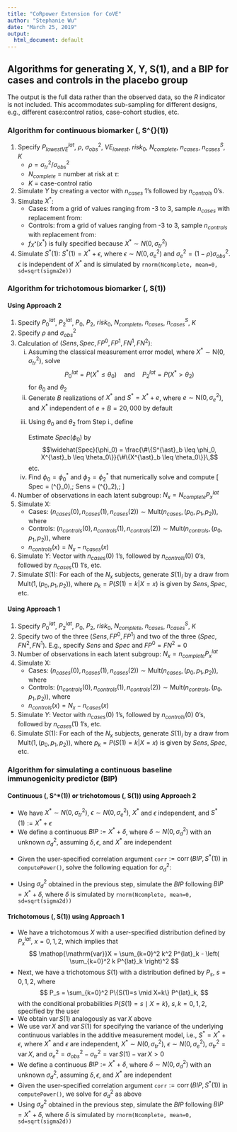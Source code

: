 ```yaml
---
title: "CoRpower Extension for CoVE"
author: "Stephanie Wu"
date: "March 25, 2019"
output:
  html_document: default
---
```


\DeclareMathOperator{\corr}{corr}
\DeclareMathOperator{\var}{var}

## Algorithms for generating X, Y, S(1), and a BIP for cases and controls in the placebo group
The output is the full data rather than the observed data, so the $R$ indicator is not included. This accommodates sub-sampling for different designs, e.g., different case:control ratios, case-cohort studies, etc.

### Algorithm for continuous biomarker \(\, S^{\ast}(1)\)

<ol>
<li> Specify $P^{lat}_{lowestVE}$, $\rho$, $\sigma^2_{obs}$, $VE_{lowest}$, $risk_0$, $N_{complete}$, $n_{cases}$, $n^S_{cases}$, $K$
  <ul> 
  <li> $\rho = \sigma^2_{tr} / \sigma^2_{obs}$
  <li> $N_{complete}$ = number at risk at $\tau$:
  \begin{align*}
  N_{complete} &= N_{randomized}*P(T>\tau, C>\tau | Z = 0)\\
  &= N_{randomized}*P(T>\tau | Z=0)*P(C>\tau | Z=0) \quad \text{ because } T, C \text{ independent}
  \end{align*}
  <li> $K$ = case-control ratio
  </ul>
  
<li> Simulate $Y$ by creating a vector with $n_{cases}$ 1's followed by $n_{controls}$ 0's.
<li> Simulate $X^*$: 
  <ul>
  <li> Cases: from a grid of values ranging from -3 to 3, sample $n_{cases}$ with replacement from:
  \begin{align*}
  f_{X^{\ast}}(x^{\ast}|Y=1,Y^{\tau}=0,Z=0) &= f_{X^{\ast}}(x^{\ast}|Y(0)=1)\\
  &= \frac{P(Y(0)=1|X^*=x^*)f_{X^{\ast}}(x^{\ast})}{P(Y(0)=1)}\\
  &= \frac{risk^{lat}_0(x^*)f_{X^{\ast}}(x^{\ast})}{risk_0}\\
  &= f_{X^{\ast}}(x^{\ast}) \quad \text{because } risk^{lat}_0(x^*)=risk_0
  \end{align*}
  <li> Controls: from a grid of values ranging from -3 to 3, sample $n_{controls}$ with replacement from:
  \begin{align*}
  f_{X^{\ast}}(x^{\ast}|Y=0,Y^{\tau}=0,Z=0) &= f_{X^{\ast}}(x^{\ast}|Y(0)=0)\\
  &= \frac{P(Y(0)=0|X^*=x^*)f_{X^{\ast}}(x^{\ast})}{P(Y(0)=0)}\\
  &= \frac{(1-risk^{lat}_0(x^*))f_{X^{\ast}}(x^{\ast})}{1-risk_0}\\
  &= f_{X^{\ast}}(x^{\ast}) \quad \text{because } risk^{lat}_0(x^*)=risk_0
  \end{align*}
  <li> $f_{X^{\ast}}(x^{\ast})$ is fully specified because $X^* \sim N(0, \sigma^2_{tr})$
  </ul>
<li> Simulate $S^*(1)$: $S^*(1)=X^*+\epsilon,$ where $\epsilon \sim N(0, \sigma^2_e)$ and $\sigma_e^2=(1-\rho)\sigma^2_{obs}$. $\epsilon$ is independent of $X^*$ and is simulated by `rnorm(Ncomplete, mean=0, sd=sqrt(sigma2e))` 
</ol>

### Algorithm for trichotomous biomarker \(\, S(1)\) 
#### Using Approach 2

<ol>
<li> Specify $P^{lat}_0$, $P^{lat}_2$, $P_0$, $P_2$, $risk_0$, $N_{complete}$, $n_{cases}$, $n^S_{cases}$, $K$
<li> Specify $\rho$ and $\sigma^2_{obs}$ 
<li> Calculation of $(Sens, Spec, FP^0, FP^1, FN^1, FN^2)$:
  <ol type="i">
  <li> Assuming the classical measurement error model, where $X^{\ast} \sim \mathsf{N}(0,\sigma^2_{tr})$,  solve
  $$P^{lat}_0 = P(X^{\ast} \leq \theta_0) \quad \textrm{and} \quad P^{lat}_2 = P(X^{\ast} > \theta_2)$$
  for $\theta_0$ and $\theta_2$
  <li> Generate $B$ realizations of $X^{\ast}$ and $S^{\ast} = X^{\ast} + e$, where $e \sim \mathsf{N}(0,\sigma^2_{e})$, and
  $X^{\ast}$ independent of $e$
      + $B = 20,000$ by default
  <li> Using $\theta_0$ and $\theta_2$ from Step i., define
  \begin{align*}
  Spec(\phi_0) &= P(S^{\ast} \leq \phi_0 \mid X^{\ast} \leq \theta_0)\\
  FN^1(\phi_0) &= P(S^{\ast} \leq \phi_0 \mid X^{\ast} \in (\theta_0,\theta_2])\\
  FN^2(\phi_0) &= P(S^{\ast} \leq \phi_0 \mid X^{\ast} > \theta_2)\\
  Sens(\phi_2) &= P(S^{\ast} > \phi_2 \mid X^{\ast} > \theta_2)\\
  FP^1(\phi_2) &= P(S^{\ast} > \phi_2 \mid X^{\ast} \in (\theta_0,\theta_2])\\
  FP^0(\phi_2) &= P(S^{\ast} > \phi_2 \mid X^{\ast} \leq \theta_0)
  \end{align*}
        
  Estimate $Spec(\phi_0)$ by
  $$\widehat{Spec}(\phi_0) = \frac{\#\{S^{\ast}_b \leq \phi_0, X^{\ast}_b \leq \theta_0\}}{\#\{X^{\ast}_b \leq \theta_0\}}\,$$ etc.
  <li> Find $\phi_0 = \phi^{\ast}_0$ and $\phi_2 = \phi^{\ast}_2$ that numerically solve
  \begin{align*}
  P_0 &= \widehat{Spec}(\phi_0)P^{lat}_0 + \widehat{FN}^1(\phi_0)P^{lat}_1 + \widehat{FN}^2(\phi_0)P^{lat}_2\\
  P_2 &= \widehat{Sens}(\phi_2)P^{lat}_2 + \widehat{FP}^1(\phi_2)P^{lat}_1 + \widehat{FP}^0(\phi_2)P^{lat}_0
  \end{align*}
  and compute
  \[
  Spec = \widehat{Spec}(\phi^{\ast}_0),\; Sens = \widehat{Sens}(\phi^{\ast}_2),\; \textrm{etc.}
  \]
  </ol>      

<li> Number of observations in each latent subgroup: $N_x = N_{complete} P^{lat}_x$
<li> Simulate X: 
  <ul>
  <li> Cases: $\left(n_{cases}(0),n_{cases}(1),n_{cases}(2)\right) \sim \mathsf{Mult}(n_{cases},(p_0,p_1,p_2))$, where
  \begin{align*}
  p_x=P(X=x|Y=1,Y^{\tau}=0,Z=0) &= P(X=x|Y(0)=1)\\ 
  &= \frac{P(Y(0)=1|X=x)P(X=x)}{P(Y(0)=1)}\\
  &= \frac{risk^{lat}_0(x)P^{lat}_{x}}{risk_0}\\
  &= P^{lat}_{x} \quad \text{because } risk^{lat}_0(x)=risk_0
  \end{align*}
  <li> Controls: $\left(n_{controls}(0),n_{controls}(1),n_{controls}(2)\right) \sim \mathsf{Mult}(n_{controls},(p_0,p_1,p_2))$, where
  \begin{align*}
  p_x=P(X=x|Y=0,Y^{\tau}=0,Z=0) &= P(X=x|Y(0)=0)\\ 
  &= \frac{P(Y(0)=0|X=x)P(X=x)}{P(Y(0)=0)}\\
  &= \frac{(1-risk^{lat}_0(x))P^{lat}_{x}}{(1-risk_0)}\\
  &= P^{lat}_{x} \quad \text{because } risk^{lat}_0(x)=risk_0
  \end{align*}
  <li> $n_{controls}(x) = N_x - n_{cases}(x)$
  </ul>
<li> Simulate $Y$: Vector with $n_{cases}(0)$ 1's, followed by $n_{controls}(0)$ 0's, followed by $n_{cases}(1)$ 1's, etc.
<li> Simulate $S(1)$: For each of the $N_x$ subjects, generate $S(1)_i$ by a draw from $\mathsf{Mult}(1,(p_0,p_1,p_2))$, where $p_k=P(S(1)=k|X=x)$ is given by $Sens, Spec$, etc.  
</ol>

#### Using Approach 1
<ol>
<li> Specify $P^{lat}_0$, $P^{lat}_2$, $P_0$, $P_2$, $risk_0$, $N_{complete}$, $n_{cases}$, $n^S_{cases}$, $K$
<li> Specify two of the three $(Sens, FP^0, FP^1)$ and two of the three $(Spec, FN^2, FN^1)$. E.g., specify $Sens$ and $Spec$ and $FP^0 = FN^2 = 0$
<li> Number of observations in each latent subgroup: $N_x = n_{complete} P^{lat}_x$
<li> Simulate X: 
  <ul>
  <li> Cases: $\left(n_{cases}(0),n_{cases}(1),n_{cases}(2)\right) \sim \mathsf{Mult}(n_{cases},(p_0,p_1,p_2))$, where
  \begin{align*}
  p_x=P(X=x|Y=1,Y^{\tau}=0,Z=0) &= P(X=x|Y(0)=1)\\ 
  &= \frac{P(Y(0)=1|X=x)P(X=x)}{P(Y(0)=1)}\\
  &= \frac{risk^{lat}_0(x)P^{lat}_{x}}{risk_0}\\
  &= P^{lat}_{x} \quad \text{because } risk^{lat}_0(x)=risk_0
  \end{align*}
  <li> Controls: $\left(n_{controls}(0),n_{controls}(1),n_{controls}(2)\right) \sim \mathsf{Mult}(n_{controls},(p_0,p_1,p_2))$, where
  \begin{align*}
  p_x=P(X=x|Y=0,Y^{\tau}=0,Z=0) &= P(X=x|Y(0)=0)\\ 
  &= \frac{P(Y(0)=0|X=x)P(X=x)}{P(Y(0)=0)}\\
  &= \frac{(1-risk^{lat}_0(x))P^{lat}_{x}}{(1-risk_0)}\\
  &= P^{lat}_{x} \quad \text{because } risk^{lat}_0(x)=risk_0
  \end{align*}
  <li> $n_{controls}(x) = N_x - n_{cases}(x)$
  </ul>
<li> Simulate $Y$: Vector with $n_{cases}(0)$ 1's, followed by $n_{controls}(0)$ 0's, followed by $n_{cases}(1)$ 1's, etc.
<li> Simulate $S(1)$: For each of the $N_x$ subjects, generate $S(1)_i$ by a draw from $\mathsf{Mult}(1,(p_0,p_1,p_2))$, where $p_k=P(S(1)=k|X=x)$ is given by $Sens, Spec$, etc.  
</ol>

### Algorithm for simulating a continuous baseline immunogenicity predictor (BIP)
#### Continuous \(\, S^*(1)\) or trichotomous \(\, S(1)\) using Approach 2
<ul>
<li> We have $X^* \sim N(0, \sigma^2_{tr})$, $\epsilon \sim N(0, \sigma^2_e)$, $X^*$ and $\epsilon$ independent, and $S^*(1) := X^* + \epsilon$
<li> We define a continuous $BIP := X^* + \delta$, where $\delta \sim N(0, \sigma^2_d)$ with an unknown $\sigma^2_d$, assuming $\delta, \epsilon$, and $X^*$ are independent
<li> Given the user-specified correlation argument `corr`$:= \corr(BIP, S^*(1))$ in `computePower()`, solve the following equation for $\sigma^2_d$:

\begin{align*}
\DeclareMathOperator{\corr}{corr}
\DeclareMathOperator{\var}{var}
\corr(BIP, S^*(1)) &= \corr(X^*+\delta, X^*+\epsilon)\\
&= \frac{\var(X^*)}{\sqrt{\var(X^*+\delta)\var(X^*+\epsilon)}}\\
&= \frac{\var(X^*)}{\sqrt{(\var(X^*)+\var(\delta))(\var(X^*)+\var(\epsilon))}} \quad \text{because of independence}\\
&= \frac{\sigma^2_{tr}}{\sqrt{(\sigma^2_{tr}+\var(\delta))(\sigma^2_{tr}+\sigma^2_e)}}\\
\iff (\sigma^2_{tr}+\var(\delta))(\sigma^2_{tr}+\sigma^2_e) &= (\sigma^2_{tr}/ \corr(BIP, S^*(1)))^2\\
\iff \var(\delta) &= \frac{(\sigma^2_{tr}/\corr(BIP, S^*(1)))^2}{\sigma^2_{tr}+\sigma^2_e} - \sigma^2_{tr}
\end{align*}
<li> Using $\sigma^2_d$ obtained in the previous step, simulate the $BIP$ following $BIP = X^* + \delta$, where $\delta$ is simulated by `rnorm(Ncomplete, mean=0, sd=sqrt(sigma2d))`
</ul>

#### Trichotomous \(\, S(1)\) using Approach 1
<ul>
<li> We have a trichotomous $X$ with a user-specified distribution defined by $P^{lat}_x$, $x=0,1,2$, which implies that
$$
\var X = \sum_{k=0}^2 k^2 P^{lat}_k - \left( \sum_{k=0}^2 k P^{lat}_k \right)^2
$$
<li> Next, we have a trichotomous $S(1)$ with a distribution defined by $P_s$, $s=0,1,2$, where
$$
P_s  = \sum_{k=0}^2 P\{S(1)=s \mid X=k\} P^{lat}_k,
$$
with the conditional probabilities $P\{S(1)=s \mid X=k\}$, $s, k=0,1,2$, specified by the user
<li> We obtain $\var S(1)$ analogously as $\var X$ above
<li> We use $\var X$ and $\var S(1)$ for specifying the variance of the underlying continuous variables in the additive measurement model, i.e., $S^* = X^* + \epsilon$, where $X^*$ and $\epsilon$ are independent, $X^* \sim N(0, \sigma^2_{tr})$, $\epsilon \sim N(0, \sigma^2_e)$, $\sigma^2_{tr} = \var X$, and $\sigma^2_e = \sigma^2_{obs} - \sigma^2_{tr} = \var S(1) - \var X > 0$
<li> We define a continuous $BIP := X^* + \delta$, where $\delta \sim N(0, \sigma^2_d)$ with an unknown $\sigma^2_d$, assuming $\delta, \epsilon$, and $X^*$ are independent
<li> Given the user-specified correlation argument `corr`$:= \corr(BIP, S^*(1))$ in `computePower()`, we solve for $\sigma^2_d$ as above
<li> Using $\sigma^2_d$ obtained in the previous step, simulate the $BIP$ following $BIP = X^* + \delta$, where $\delta$ is simulated by `rnorm(Ncomplete, mean=0, sd=sqrt(sigma2d))`
</ul>
